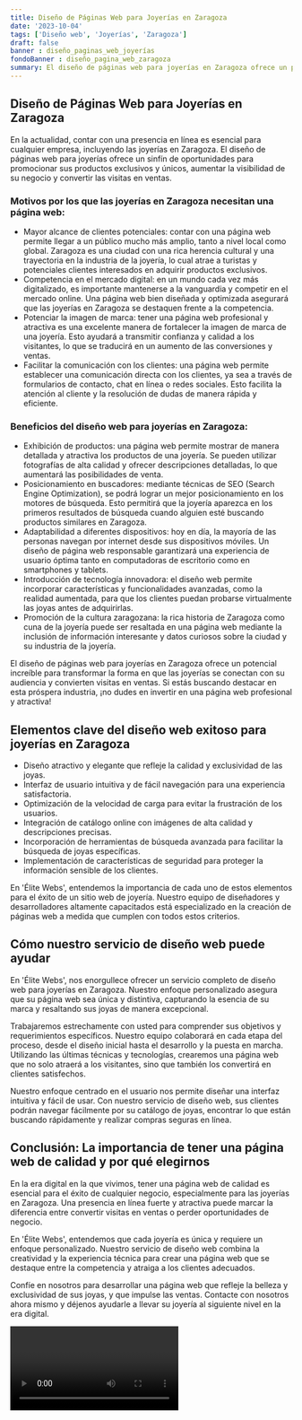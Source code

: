 ```yaml
---
title: Diseño de Páginas Web para Joyerías en Zaragoza
date: '2023-10-04'
tags: ['Diseño web', 'Joyerías', 'Zaragoza']
draft: false
banner : diseño_paginas_web_joyerías
fondoBanner : diseño_pagina_web_zaragoza
summary: El diseño de páginas web para joyerías en Zaragoza ofrece un potencial increíble para transformar la forma en que las joyerías se conectan con su audiencia y convierten visitas en ventas. Si estás buscando destacar en esta próspera industria, ¡no dudes en invertir en una página web profesional y atractiva!
---
```


## Diseño de Páginas Web para Joyerías en Zaragoza
En la actualidad, contar con una presencia en línea es esencial para cualquier empresa, incluyendo las joyerías en Zaragoza. El diseño de páginas web para joyerías ofrece un sinfín de oportunidades para promocionar sus productos exclusivos y únicos, aumentar la visibilidad de su negocio y convertir las visitas en ventas.

### Motivos por los que las joyerías en Zaragoza necesitan una página web:
- Mayor alcance de clientes potenciales: contar con una página web permite llegar a un público mucho más amplio, tanto a nivel local como global. Zaragoza es una ciudad con una rica herencia cultural y una trayectoria en la industria de la joyería, lo cual atrae a turistas y potenciales clientes interesados en adquirir productos exclusivos.
- Competencia en el mercado digital: en un mundo cada vez más digitalizado, es importante mantenerse a la vanguardia y competir en el mercado online. Una página web bien diseñada y optimizada asegurará que las joyerías en Zaragoza se destaquen frente a la competencia.
- Potenciar la imagen de marca: tener una página web profesional y atractiva es una excelente manera de fortalecer la imagen de marca de una joyería. Esto ayudará a transmitir confianza y calidad a los visitantes, lo que se traducirá en un aumento de las conversiones y ventas.
- Facilitar la comunicación con los clientes: una página web permite establecer una comunicación directa con los clientes, ya sea a través de formularios de contacto, chat en línea o redes sociales. Esto facilita la atención al cliente y la resolución de dudas de manera rápida y eficiente.

### Beneficios del diseño web para joyerías en Zaragoza:
- Exhibición de productos: una página web permite mostrar de manera detallada y atractiva los productos de una joyería. Se pueden utilizar fotografías de alta calidad y ofrecer descripciones detalladas, lo que aumentará las posibilidades de venta.
- Posicionamiento en buscadores: mediante técnicas de SEO (Search Engine Optimization), se podrá lograr un mejor posicionamiento en los motores de búsqueda. Esto permitirá que la joyería aparezca en los primeros resultados de búsqueda cuando alguien esté buscando productos similares en Zaragoza.
- Adaptabilidad a diferentes dispositivos: hoy en día, la mayoría de las personas navegan por internet desde sus dispositivos móviles. Un diseño de página web responsable garantizará una experiencia de usuario óptima tanto en computadoras de escritorio como en smartphones y tablets.
- Introducción de tecnología innovadora: el diseño web permite incorporar características y funcionalidades avanzadas, como la realidad aumentada, para que los clientes puedan probarse virtualmente las joyas antes de adquirirlas.
- Promoción de la cultura zaragozana: la rica historia de Zaragoza como cuna de la joyería puede ser resaltada en una página web mediante la inclusión de información interesante y datos curiosos sobre la ciudad y su industria de la joyería.

El diseño de páginas web para joyerías en Zaragoza ofrece un potencial increíble para transformar la forma en que las joyerías se conectan con su audiencia y convierten visitas en ventas. Si estás buscando destacar en esta próspera industria, ¡no dudes en invertir en una página web profesional y atractiva!

<GifSeo />

<Cta />

## Elementos clave del diseño web exitoso para joyerías en Zaragoza

- Diseño atractivo y elegante que refleje la calidad y exclusividad de las joyas.
- Interfaz de usuario intuitiva y de fácil navegación para una experiencia satisfactoria.
- Optimización de la velocidad de carga para evitar la frustración de los usuarios.
- Integración de catálogo online con imágenes de alta calidad y descripciones precisas.
- Incorporación de herramientas de búsqueda avanzada para facilitar la búsqueda de joyas específicas.
- Implementación de características de seguridad para proteger la información sensible de los clientes.

En 'Élite Webs', entendemos la importancia de cada uno de estos elementos para el éxito de un sitio web de joyería. Nuestro equipo de diseñadores y desarrolladores altamente capacitados está especializado en la creación de páginas web a medida que cumplen con todos estos criterios.

## Cómo nuestro servicio de diseño web puede ayudar

En 'Élite Webs', nos enorgullece ofrecer un servicio completo de diseño web para joyerías en Zaragoza. Nuestro enfoque personalizado asegura que su página web sea única y distintiva, capturando la esencia de su marca y resaltando sus joyas de manera excepcional.

Trabajaremos estrechamente con usted para comprender sus objetivos y requerimientos específicos. Nuestro equipo colaborará en cada etapa del proceso, desde el diseño inicial hasta el desarrollo y la puesta en marcha. Utilizando las últimas técnicas y tecnologías, crearemos una página web que no solo atraerá a los visitantes, sino que también los convertirá en clientes satisfechos.

Nuestro enfoque centrado en el usuario nos permite diseñar una interfaz intuitiva y fácil de usar. Con nuestro servicio de diseño web, sus clientes podrán navegar fácilmente por su catálogo de joyas, encontrar lo que están buscando rápidamente y realizar compras seguras en línea.

## Conclusión: La importancia de tener una página web de calidad y por qué elegirnos

En la era digital en la que vivimos, tener una página web de calidad es esencial para el éxito de cualquier negocio, especialmente para las joyerías en Zaragoza. Una presencia en línea fuerte y atractiva puede marcar la diferencia entre convertir visitas en ventas o perder oportunidades de negocio.

En 'Élite Webs', entendemos que cada joyería es única y requiere un enfoque personalizado. Nuestro servicio de diseño web combina la creatividad y la experiencia técnica para crear una página web que se destaque entre la competencia y atraiga a los clientes adecuados.

Confíe en nosotros para desarrollar una página web que refleje la belleza y exclusividad de sus joyas, y que impulse las ventas. Contacte con nosotros ahora mismo y déjenos ayudarle a llevar su joyería al siguiente nivel en la era digital.

<Video />

<CtaBot job='Joyerías' city='Zaragoza'/>

<Gmaps query='Zaragoza+españa+maps' />